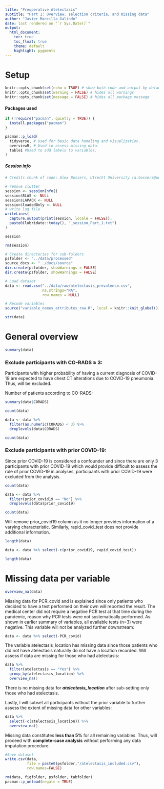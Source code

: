 ```yaml
---
title: "Preoperative Atelectasis"
subtitle: "Part 1: Overview, selection criteria, and missing data"
author: "Javier Mancilla Galindo"
date: last rendered on "`r Sys.Date()`"
output: 
  html_document:
    toc: true
    toc_float: true
    theme: default
    highlight: pygments
---
```


# Setup 
```r
knitr::opts_chunk$set(echo = TRUE) # show both code and output by default
knitr::opts_chunk$set(warning = FALSE) # hides all warnings
knitr::opts_chunk$set(message = FALSE) # hides all package message
```

#### Packages used    
```r
if (!require("pacman", quietly = TRUE)) {
  install.packages("pacman")
}

pacman::p_load(
  tidyverse, # Used for basic data handling and visualization.
  overviewR, # Used to assess missing data.
  table1 #Used to add labels to variables.
)
```

##### Session info  
```r
# Credits chunk of code: Alex Bossers, Utrecht University (a.bossers@uu.nl)

# remove clutter
session <- sessionInfo()
session$BLAS <- NULL
session$LAPACK <- NULL
session$loadedOnly <- NULL
# write log file
writeLines(
  capture.output(print(session, locale = FALSE)),
  paste0(lubridate::today(), "_session_Part_1.txt")
)

session
```

```r
rm(session)
```

```r
# Create directories for sub-folders  
psfolder <- "../data/processed"
source_docs <- "../docs/source"
dir.create(psfolder, showWarnings = FALSE)
dir.create(psfolder, showWarnings = FALSE)
```

```r
# Load dataset  
data <- read.csv("../data/raw/atelectasis_prevalence.csv",
                 na.strings="NA", 
                 row.names = NULL)
```

```r
# Recode variables  
source("variable_names_attributes_raw.R", local = knitr::knit_global())
```

```r
str(data)
```


# General overview  
```r
summary(data)
```

### Exclude participants with CO-RADS ≥ 3:   
    
Participants with higher probability of having a current diagnosis of COVID-19 are expected to have chest CT alterations due to COVID-19 pneumonia. Thus, will be excluded.   
    
Number of patients according to CO-RADS:  
```r
summary(data$CORADS)
```

```r
count(data)
```

```r
data <- data %>%
  filter(as.numeric(CORADS) < 3) %>%
  droplevels(data$CORADS)

count(data)
```

### Exclude participants with prior COVID-19:   
    
Since prior COVID-19 is considered a confounder and since there are only 3 participants with prior COVID-19 which would provide difficult to assess the role of prior COVID-19 in analyses, participants with prior COVID-19 were excluded from the analysis.  
    
```r
count(data)
```

```r
data <- data %>%
  filter(prior_covid19 == "No") %>%
  droplevels(data$prior_covid19)

count(data)
```

Will remove prior_covid19 column as it no longer provides information of a varying characteristic. Similarly, rapid_covid_test does not provide additional information.   
```r
length(data)
```


```r
data <- data %>% select(-c(prior_covid19, rapid_covid_test))

length(data)
```


# Missing data per variable     
```r
overview_na(data)
```

Missing data for PCR_covid and is explained since only patients who decided to have a test performed on their own will reported the result. The medical center did not require a negative PCR test at that time during the pandemic, reason why PCR tests were not systematically performed. As shown in earlier summary of variables, all available tests (n=3) were negative. This variable will not be analyzed further downstream:    

```r
data <- data %>% select(-PCR_covid)
```

The variable atelectasis_location has missing data since those patients who did not have atelectasis naturally do not have a location recorded. Will assess if data are missing for those who had atelectasis:  
```r
data %>%
  filter(atelectasis == "Yes") %>%
  group_by(atelectasis_location) %>%
  overview_na()
```

There is no missing data for ***atelectasis_location*** after sub-setting only those who had atelectasis.  

Lastly, I will subset all participants without the prior variable to further assess the extent of missing data for other variables:     

```r
data %>%
  select(-c(atelectasis_location)) %>%
  overview_na()
```

Missing data constitutes **less than 5%** for all remaining variables. Thus, will proceed with **complete-case analysis** without performing any data imputation procedure.  

```r
#Save dataset
write.csv(data, 
          file = paste0(psfolder,"/atelectasis_included.csv"),
          row.names=FALSE)
```

```r
rm(data, figfolder, psfolder, tabfolder)
pacman::p_unload(negate = TRUE)
```

